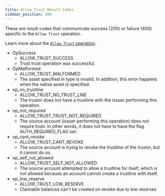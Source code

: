 ```yaml
---
title: Allow Trust Result Codes
sidebar_position: 100
---
```



These are result codes that communicate success (200) or failure (400) specific to the `Allow Trust` operation.

Learn more about the [`Allow Trust` operation](/docs/fundamentals-and-concepts/list-of-operations#allow-trust).

<AttributeTable>

- OpSuccess
  - ALLOW_TRUST_SUCCESS
  - Trust trust operation was successful.
- OpMalformed
  - ALLOW_TRUST_MALFORMED
  - The asset specified in type is invalid. In addition, this error happens when the native asset is specified.
- op_no_trustline
  - ALLOW_TRUST_NO_TRUST_LINE
  - The trustor does not have a trustline with the issuer performing this operation.
- op_not_required
  - ALLOW_TRUST_TRUST_NOT_REQUIRED
  - The source account (issuer performing this operation) does not require trust. In other words, it does not have to have the flag AUTH_REQUIRED_FLAG set.
- op_cant_revoke
  - ALLOW_TRUST_CANT_REVOKE
  - The source account is trying to revoke the trustline of the trustor, but it cannot do so.
- op_self_not_allowed
  - ALLOW_TRUST_SELF_NOT_ALLOWED
  - The source account attempted to allow a trustline for itself, which is not allowed because an account cannot create a trustline with itself.
- op_low_reserve
  - ALLOW_TRUST_LOW_RESERVE
  - Claimable balances can't be created on revoke due to low reserves

</AttributeTable>

